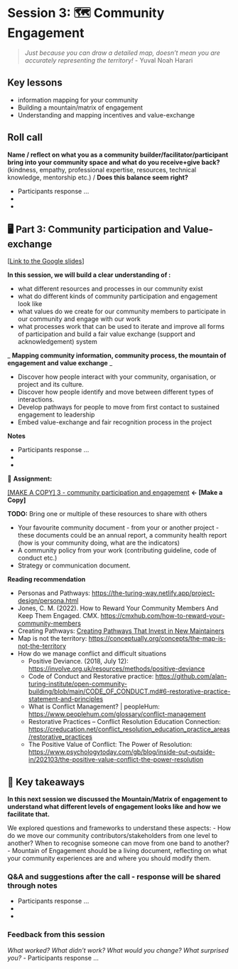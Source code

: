 # Session 3: 🗺 Community Engagement

> *Just because you can draw a detailed map, doesn’t mean you are accurately representing the territory!* - Yuval Noah Harari

## Key lessons
- information mapping for your community
- Building a mountain/matrix of engagement
- Understanding and mapping incentives and value-exchange

## Roll call

**Name / reflect on what you as a community builder/facilitator/participant bring into your community space and what do you receive+give back?** (kindness, empathy, professional expertise, resources, technical knowledge, mentorship etc.) / **Does this balance seem right?**

- Participants response ...
-
-


## 🖥 Part 3: Community participation and Value-exchange

[[Link to the Google slides](https://docs.google.com/presentation/d/11LH1edg_0srL2ibTl2mVnsICIydtT0i2WC93TsjacsM/edit#slide=id.g13faa93073d_0_1507)]

**In this session, we will build a clear understanding of :**

- what different resources and processes in our community exist
- what do different kinds of community participation and engagement look like
- what values do we create for our community members to participate in our community and engage with our work
- what processes work that can be used to iterate and improve all forms of participation and build a fair value exchange (support and acknowledgement) system

_ **Mapping community information, community process, the mountain of engagement and value exchange** _

- Discover how people interact with your community, organisation, or project and its culture.
- Discover how people identify and move between different types of interactions.
- Develop pathways for people to move from first contact to sustained engagement to leadership
- Embed value-exchange and fair recognition process in the project

**Notes**

- Participants response ...
-
-

📝 **Assignment:**

[[MAKE A COPY] 3 - community participation and engagement ](https://docs.google.com/document/d/1JtsNwZUHtSfKQKeyR36e97tgN8BR-MQEMx2MHNtBsYI/edit#) **← [Make a Copy]**

**TODO:** Bring one or multiple of these resources to share with others

- Your favourite community document - from your or another project - these documents could be an annual report, a community health report (how is your community doing, what are the indicators)
- A community policy from your work (contributing guideline, code of conduct etc.) 
- Strategy or communication document.

**Reading recommendation**

- Personas and Pathways: [https://the-turing-way.netlify.app/project-design/persona.html](https://the-turing-way.netlify.app/project-design/persona.html)
- Jones, C. M. (2022). How to Reward Your Community Members And Keep Them Engaged. CMX. [https://cmxhub.com/how-to-reward-your-community-members](https://cmxhub.com/how-to-reward-your-community-members)
- Creating Pathways: [Creating Pathways That Invest in New Maintainers](https://medium.com/@abbycabs/creating-pathways-that-invest-in-new-maintainers-8ffb52e09681)
- Map is not the territory: [https://conceptually.org/concepts/the-map-is-not-the-territory](https://conceptually.org/concepts/the-map-is-not-the-territory)
- How do we manage conflict and difficult situations
  - Positive Deviance. (2018, July 12): [https://involve.org.uk/resources/methods/positive-deviance](https://involve.org.uk/resources/methods/positive-deviance)
  - Code of Conduct and Restorative practice: [https://github.com/alan-turing-institute/open-community-building/blob/main/CODE\_OF\_CONDUCT.md#6-restorative-practice-statement-and-principles](https://github.com/alan-turing-institute/open-community-building/blob/main/CODE_OF_CONDUCT.md#6-restorative-practice-statement-and-principles)
  - What is Conflict Management? | peopleHum: [https://www.peoplehum.com/glossary/conflict-management](https://www.peoplehum.com/glossary/conflict-management)
  - Restorative Practices – Conflict Resolution Education Connection: [https://creducation.net/conflict\_resolution\_education\_practice\_areas/restorative\_practices](https://creducation.net/conflict_resolution_education_practice_areas/restorative_practices)
  - The Positive Value of Conflict: The Power of Resolution: [https://www.psychologytoday.com/gb/blog/inside-out-outside-in/202103/the-positive-value-conflict-the-power-resolution](https://www.psychologytoday.com/gb/blog/inside-out-outside-in/202103/the-positive-value-conflict-the-power-resolution)

## 🏡 Key takeaways

**In this next session we discussed the Mountain/Matrix of engagement to understand what different levels of engagement looks like and how we facilitate that.**

We explored questions and frameworks to understand these aspects:
- How do we move our community contributors/stakeholders from one level to another? When to recognise someone can move from one band to another?
- Mountain of Engagement should be a living document, reflecting on what your community experiences are and where you should modify them.

### Q&A and suggestions after the call - response will be shared through notes

- Participants response ...
-
-

### Feedback from this session

_What worked? What didn't work? What would you change? What surprised you?_
- Participants response ...